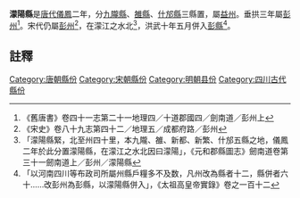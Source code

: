 '''濛陽縣'''是[[唐代|唐代]][[儀鳳|儀鳳]]二年，分[[九隴縣|九隴縣]]、[[雒縣|雒縣]]、[[什邡縣|什邡縣]]三縣置，屬[[益州|益州]]。垂拱三年屬[[彭州|彭州]]<ref>《舊唐書》卷四十一志第二十一地理四／十道郡國四／劍南道／彭州上</ref>。宋代仍屬[[彭州|彭州]]<ref>《宋史》卷八十九志第四十二／地理五／成都府路／彭州</ref>，在濛江之水北<ref>「濛陽縣緊，北至州四十里，本九隴、雒、新都、新繁、什邡五縣之地，儀鳳二年於此分置濛陽縣，在濛江之水北因曰濛陽」，《元和郡縣圖志》劒南道卷第三十一劒南道上／彭州／濛陽縣</ref>，洪武十年五月併入[[彭縣|彭縣]]<ref>「以河南四川等布政司所屬州縣戶糧多不及数，凡州改為縣者十二，縣併者六十……改彭州為彭縣，以濛陽縣併入」，《太祖高皇帝實錄》卷之一百十二</ref>。

==註釋==
{{reflist}}
{{唐朝行政區劃小作品}}
[[Category:唐朝縣份|Category:唐朝縣份]]
[[Category:宋朝縣份|Category:宋朝縣份]]
[[Category:明朝县份|Category:明朝县份]]
[[Category:四川古代縣份|Category:四川古代縣份]]